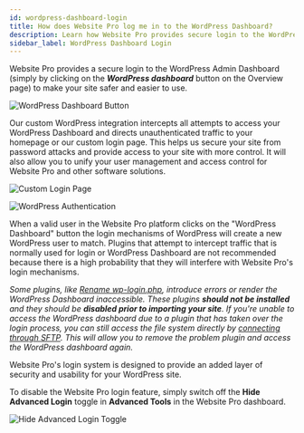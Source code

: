 ```yaml
---
id: wordpress-dashboard-login
title: How does Website Pro log me in to the WordPress Dashboard?
description: Learn how Website Pro provides secure login to the WordPress Admin Dashboard and how this feature can be disabled if needed.
sidebar_label: WordPress Dashboard Login
---
```


Website Pro provides a secure login to the WordPress Admin Dashboard (simply by clicking on the ***WordPress dashboard*** button on the Overview page) to make your site safer and easier to use.

![WordPress Dashboard Button](/img/website-pro/wordpress-dashboard-button.png)

Our custom WordPress integration intercepts all attempts to access your WordPress Dashboard and directs unauthenticated traffic to your homepage or our custom login page. This helps us secure your site from password attacks and provide access to your site with more control. It will also allow you to unify your user management and access control for Website Pro and other software solutions.

![Custom Login Page](/img/website-pro/custom-login-page.png)

![WordPress Authentication](/img/website-pro/wordpress-authentication.png)

When a valid user in the Website Pro platform clicks on the "WordPress Dashboard" button the login mechanisms of WordPress will create a new WordPress user to match. Plugins that attempt to intercept traffic that is normally used for login or WordPress Dashboard are not recommended because there is a high probability that they will interfere with Website Pro's login mechanisms. 

*Some plugins, like [Rename wp-login.php](https://en-ca.wordpress.org/plugins/rename-wp-login/), introduce errors or render the WordPress Dashboard inaccessible. These plugins **should not be installed** and they should be **disabled prior to importing your site**. If you're unable to access the WordPress dashboard due to a plugin that has taken over the login process, you can still access the file system directly by [connecting through SFTP](https://help.websitepro.hosting/?p=202). This will allow you to remove the problem plugin and access the WordPress dashboard again.*

Website Pro's login system is designed to provide an added layer of security and usability for your WordPress site.

To disable the Website Pro login feature, simply switch off the **Hide Advanced Login** toggle in **Advanced Tools** in the Website Pro dashboard.

![Hide Advanced Login Toggle](/img/website-pro/hide-advanced-login-toggle.png)